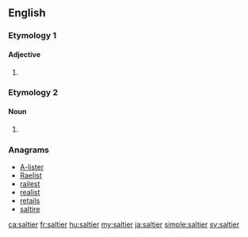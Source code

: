 ==English==

===Etymology 1===

====Adjective====
{{head|en}}

# {{en-comparative of|salty}}

===Etymology 2===

====Noun====
{{en-noun}}

# {{alternative form of|saltire|lang=en}}

{{Webster 1913}}

===Anagrams===
* [[A-lister#English|A-lister]]
* [[Raelist#English|Raelist]]
* [[railest#English|railest]]
* [[realist#English|realist]]
* [[retails#English|retails]]
* [[saltire#English|saltire]]

[[ca:saltier]]
[[fr:saltier]]
[[hu:saltier]]
[[my:saltier]]
[[ja:saltier]]
[[simple:saltier]]
[[sv:saltier]]